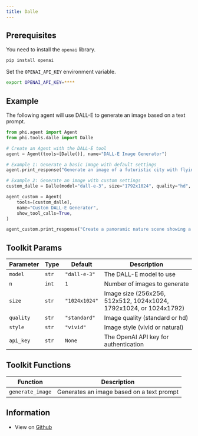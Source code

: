 ```yaml
---
title: Dalle
---
```


## Prerequisites

You need to install the `openai` library.

```bash
pip install openai
```

Set the `OPENAI_API_KEY` environment variable.

```bash
export OPENAI_API_KEY=****
```

## Example

The following agent will use DALL-E to generate an image based on a text prompt.

```python cookbook/tools/dalle_tools.py
from phi.agent import Agent
from phi.tools.dalle import Dalle

# Create an Agent with the DALL-E tool
agent = Agent(tools=[Dalle()], name="DALL-E Image Generator")

# Example 1: Generate a basic image with default settings
agent.print_response("Generate an image of a futuristic city with flying cars and tall skyscrapers", markdown=True)

# Example 2: Generate an image with custom settings
custom_dalle = Dalle(model="dall-e-3", size="1792x1024", quality="hd", style="natural")

agent_custom = Agent(
    tools=[custom_dalle],
    name="Custom DALL-E Generator",
    show_tool_calls=True,
)

agent_custom.print_response("Create a panoramic nature scene showing a peaceful mountain lake at sunset", markdown=True)
```

## Toolkit Params

| Parameter | Type | Default | Description |
|-----------|------|---------|-------------|
| `model` | `str` | `"dall-e-3"` | The DALL-E model to use |
| `n` | `int` | `1` | Number of images to generate |
| `size` | `str` | `"1024x1024"` | Image size (256x256, 512x512, 1024x1024, 1792x1024, or 1024x1792) |
| `quality` | `str` | `"standard"` | Image quality (standard or hd) |
| `style` | `str` | `"vivid"` | Image style (vivid or natural) |
| `api_key` | `str` | `None` | The OpenAI API key for authentication |

## Toolkit Functions

| Function | Description |
|----------|-------------|
| `generate_image` | Generates an image based on a text prompt |


## Information

- View on [Github](https://github.com/phidatahq/phidata/blob/main/phi/tools/dalle.py)
